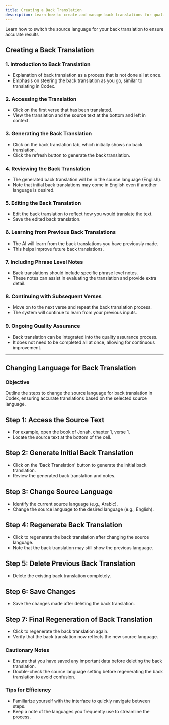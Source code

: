 ```yaml
---
title: Creating a Back Translation
description: Learn how to create and manage back translations for quality assurance and translation evaluation in Codex
---
```


<Cards>
  <Card title="How to change your back translation language" href="#changing-language-for-back-translation">
    Learn how to switch the source language for your back translation to ensure accurate results
  </Card>
</Cards>

## Creating a Back Translation

### 1. Introduction to Back Translation

<LoomVideo videoId="645a1650b24b48cb9e0cdcf5539d5d43" timestamp={0} title="Introduction to Back Translation" />

- Explanation of back translation as a process that is not done all at once.
- Emphasis on steering the back translation as you go, similar to translating in Codex.

### 2. Accessing the Translation

<LoomVideo videoId="645a1650b24b48cb9e0cdcf5539d5d43" timestamp={15} title="Accessing the Translation" />

- Click on the first verse that has been translated.
- View the translation and the source text at the bottom and left in context.

### 3. Generating the Back Translation

<LoomVideo videoId="645a1650b24b48cb9e0cdcf5539d5d43" timestamp={24} title="Generating the Back Translation" />

- Click on the back translation tab, which initially shows no back translation.
- Click the refresh button to generate the back translation.

### 4. Reviewing the Back Translation

<LoomVideo videoId="645a1650b24b48cb9e0cdcf5539d5d43" timestamp={36} title="Reviewing the Back Translation" />

- The generated back translation will be in the source language (English).
- Note that initial back translations may come in English even if another language is desired.

### 5. Editing the Back Translation

<LoomVideo videoId="645a1650b24b48cb9e0cdcf5539d5d43" timestamp={64} title="Editing the Back Translation" />

- Edit the back translation to reflect how you would translate the text.
- Save the edited back translation.

### 6. Learning from Previous Back Translations

<LoomVideo videoId="645a1650b24b48cb9e0cdcf5539d5d43" timestamp={75} title="Learning from Previous Back Translations" />

- The AI will learn from the back translations you have previously made.
- This helps improve future back translations.

### 7. Including Phrase Level Notes

<LoomVideo videoId="645a1650b24b48cb9e0cdcf5539d5d43" timestamp={86} title="Including Phrase Level Notes" />

- Back translations should include specific phrase level notes.
- These notes can assist in evaluating the translation and provide extra detail.

### 8. Continuing with Subsequent Verses

<LoomVideo videoId="645a1650b24b48cb9e0cdcf5539d5d43" timestamp={108} title="Continuing with Subsequent Verses" />

- Move on to the next verse and repeat the back translation process.
- The system will continue to learn from your previous inputs.

### 9. Ongoing Quality Assurance

<LoomVideo videoId="645a1650b24b48cb9e0cdcf5539d5d43" timestamp={126} title="Ongoing Quality Assurance" />

- Back translation can be integrated into the quality assurance process.
- It does not need to be completed all at once, allowing for continuous improvement. 

---

## Changing Language for Back Translation


### Objective

Outline the steps to change the source language for back translation in Codex, ensuring accurate translations based on the selected source language.

## Step 1: Access the Source Text

<LoomVideo videoId="3c53ec93e87a49aab54e93eb46879f74" timestamp={0} title="Access the Source Text" />

- For example, open the book of Jonah, chapter 1, verse 1.
- Locate the source text at the bottom of the cell.

## Step 2: Generate Initial Back Translation

<LoomVideo videoId="3c53ec93e87a49aab54e93eb46879f74" timestamp={18} title="Generate Initial Back Translation" />

- Click on the 'Back Translation' button to generate the initial back translation.
- Review the generated back translation and notes.

## Step 3: Change Source Language

<LoomVideo videoId="3c53ec93e87a49aab54e93eb46879f74" timestamp={32} title="Change Source Language" />

- Identify the current source language (e.g., Arabic).
- Change the source language to the desired language (e.g., English).

## Step 4: Regenerate Back Translation

<LoomVideo videoId="3c53ec93e87a49aab54e93eb46879f74" timestamp={63} title="Regenerate Back Translation" />

- Click to regenerate the back translation after changing the source language.
- Note that the back translation may still show the previous language.

## Step 5: Delete Previous Back Translation

<LoomVideo videoId="3c53ec93e87a49aab54e93eb46879f74" timestamp={84} title="Delete Previous Back Translation" />

- Delete the existing back translation completely.

## Step 6: Save Changes

<LoomVideo videoId="3c53ec93e87a49aab54e93eb46879f74" timestamp={100} title="Save Changes" />

- Save the changes made after deleting the back translation.

## Step 7: Final Regeneration of Back Translation

<LoomVideo videoId="3c53ec93e87a49aab54e93eb46879f74" timestamp={124} title="Final Regeneration of Back Translation" />

- Click to regenerate the back translation again.
- Verify that the back translation now reflects the new source language.

### Cautionary Notes

- Ensure that you have saved any important data before deleting the back translation.
- Double-check the source language setting before regenerating the back translation to avoid confusion.

### Tips for Efficiency

- Familiarize yourself with the interface to quickly navigate between steps.
- Keep a note of the languages you frequently use to streamline the process. 